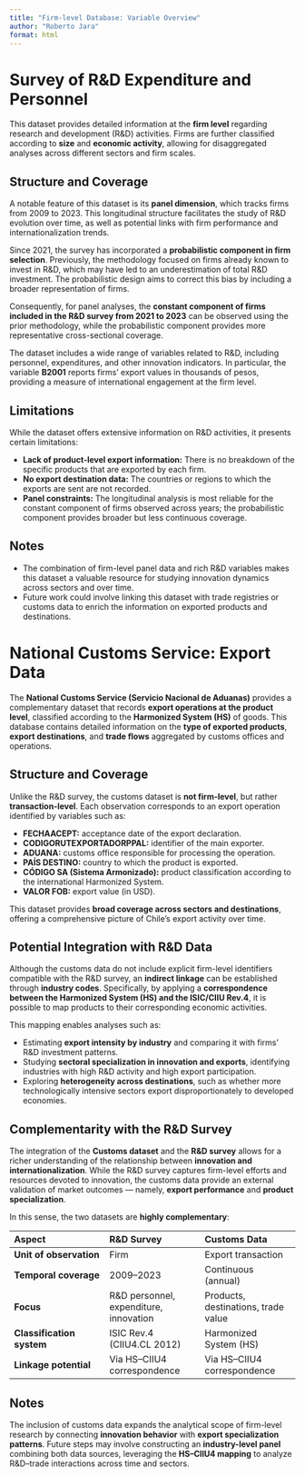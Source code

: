```yaml
---
title: "Firm-level Database: Variable Overview"
author: "Roberto Jara"
format: html
---
```


# Survey of R&D Expenditure and Personnel

This dataset provides detailed information at the **firm level** regarding research and development (R&D) activities. Firms are further classified according to **size** and **economic activity**, allowing for disaggregated analyses across different sectors and firm scales.

## Structure and Coverage

A notable feature of this dataset is its **panel dimension**, which tracks firms from 2009 to 2023. This longitudinal structure facilitates the study of R&D evolution over time, as well as potential links with firm performance and internationalization trends.

Since 2021, the survey has incorporated a **probabilistic component in firm selection**. Previously, the methodology focused on firms already known to invest in R&D, which may have led to an underestimation of total R&D investment. The probabilistic design aims to correct this bias by including a broader representation of firms.

Consequently, for panel analyses, the **constant component of firms included in the R&D survey from 2021 to 2023** can be observed using the prior methodology, while the probabilistic component provides more representative cross-sectional coverage.

The dataset includes a wide range of variables related to R&D, including personnel, expenditures, and other innovation indicators. In particular, the variable **B2001** reports firms’ export values in thousands of pesos, providing a measure of international engagement at the firm level.

## Limitations

While the dataset offers extensive information on R&D activities, it presents certain limitations:

-   **Lack of product-level export information:** There is no breakdown of the specific products that are exported by each firm.\
-   **No export destination data:** The countries or regions to which the exports are sent are not recorded.\
-   **Panel constraints:** The longitudinal analysis is most reliable for the constant component of firms observed across years; the probabilistic component provides broader but less continuous coverage.

## Notes

-   The combination of firm-level panel data and rich R&D variables makes this dataset a valuable resource for studying innovation dynamics across sectors and over time.\
-   Future work could involve linking this dataset with trade registries or customs data to enrich the information on exported products and destinations.

# National Customs Service: Export Data

The **National Customs Service (Servicio Nacional de Aduanas)** provides a complementary dataset that records **export operations at the product level**, classified according to the **Harmonized System (HS)** of goods. This database contains detailed information on the **type of exported products**, **export destinations**, and **trade flows** aggregated by customs offices and operations.

## Structure and Coverage

Unlike the R&D survey, the customs dataset is **not firm-level**, but rather **transaction-level**. Each observation corresponds to an export operation identified by variables such as:

-   **FECHAACEPT:** acceptance date of the export declaration.\
-   **CODIGORUTEXPORTADORPPAL:** identifier of the main exporter.\
-   **ADUANA:** customs office responsible for processing the operation.\
-   **PAÍS DESTINO:** country to which the product is exported.\
-   **CÓDIGO SA (Sistema Armonizado):** product classification according to the international Harmonized System.\
-   **VALOR FOB:** export value (in USD).

This dataset provides **broad coverage across sectors and destinations**, offering a comprehensive picture of Chile’s export activity over time.

## Potential Integration with R&D Data

Although the customs data do not include explicit firm-level identifiers compatible with the R&D survey, an **indirect linkage** can be established through **industry codes**. Specifically, by applying a **correspondence between the Harmonized System (HS) and the ISIC/CIIU Rev.4**, it is possible to map products to their corresponding economic activities.

This mapping enables analyses such as:

-   Estimating **export intensity by industry** and comparing it with firms’ R&D investment patterns.\
-   Studying **sectoral specialization in innovation and exports**, identifying industries with high R&D activity and high export participation.\
-   Exploring **heterogeneity across destinations**, such as whether more technologically intensive sectors export disproportionately to developed economies.

## Complementarity with the R&D Survey

The integration of the **Customs dataset** and the **R&D survey** allows for a richer understanding of the relationship between **innovation and internationalization**. While the R&D survey captures firm-level efforts and resources devoted to innovation, the customs data provide an external validation of market outcomes — namely, **export performance** and **product specialization**.

In this sense, the two datasets are **highly complementary**:

| Aspect | R&D Survey | Customs Data |
|:---|:---|:---|
| **Unit of observation** | Firm | Export transaction |
| **Temporal coverage** | 2009–2023 | Continuous (annual) |
| **Focus** | R&D personnel, expenditure, innovation | Products, destinations, trade value |
| **Classification system** | ISIC Rev.4 (CIIU4.CL 2012) | Harmonized System (HS) |
| **Linkage potential** | Via HS–CIIU4 correspondence | Via HS–CIIU4 correspondence |

## Notes

The inclusion of customs data expands the analytical scope of firm-level research by connecting **innovation behavior** with **export specialization patterns**. Future steps may involve constructing an **industry-level panel** combining both data sources, leveraging the **HS–CIIU4 mapping** to analyze R&D–trade interactions across time and sectors.
